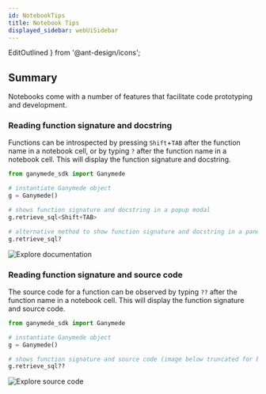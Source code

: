 ```yaml
---
id: NotebookTips
title: Notebook Tips
displayed_sidebar: webUiSidebar
---
```


  EditOutlined
} from '@ant-design/icons';


## Summary

Notebooks come with a number of features that facilitate code prototyping and development.  

### Reading function signature and docstring

Functions can be introspected by pressing `Shift`+`TAB` after the function name in a notebook cell, or by typing `?` after the function name in a notebook cell.  This will display the function signature and docstring.  

```python
from ganymede_sdk import Ganymede

# instantiate Ganymede object
g = Ganymede()

# shows function signature and docstring in a popup modal
g.retrieve_sql<Shift+TAB>

# alternative method to show function signature and docstring in a pane at the bottom of the screen
g.retrieve_sql?
```

<img alt="Explore documentation" 
      src="https://ganymede-bio.mo.cloudinary.net/apiServer/Example_Function_Docstring20230712.png"
      />
&nbsp;

### Reading function signature and source code

The source code for a function can be observed by typing `??` after the function name in a notebook cell.  This will display the function signature and source code.

```python
from ganymede_sdk import Ganymede

# instantiate Ganymede object
g = Ganymede()

# shows function signature and source code (image below truncated for brevity)
g.retrieve_sql??
```

<img alt="Explore source code" 
      src="https://ganymede-bio.mo.cloudinary.net/apiServer/Example_Function_Source_Narrow20230712.png"
      />
&nbsp;
